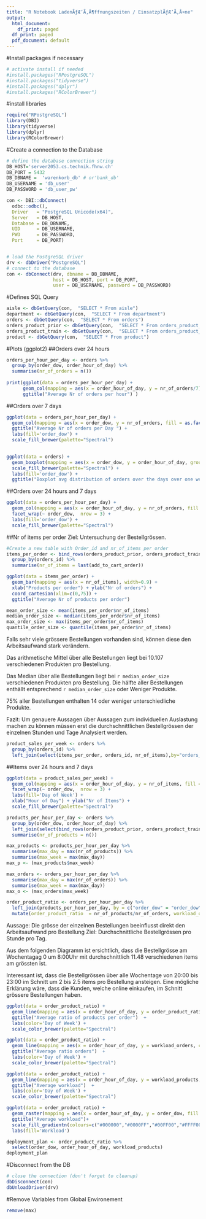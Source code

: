 ```yaml
---
title: "R Notebook LadenÃƒÆ’Ã‚Â¶ffnungszeiten / EinsatzplÃƒÆ’Ã‚Â¤ne"
output:
  html_document:
    df_print: paged
  df_print: paged
  pdf_document: default
---
```

#Install packages if necessary
```r
# activate install if needed
#install.packages("RPostgreSQL")
#install.packages("tidyverse")
#install.packages("dplyr")
#install.packages("RColorBrewer")
```

#install libraries
```r
require("RPostgreSQL")
library(DBI)
library(tidyverse)
library(dplyr)
library(RColorBrewer)
```

#Create a connection to the Database
```r
# define the database connection string
DB_HOST='server2053.cs.technik.fhnw.ch'
DB_PORT = 5432
DB_DBNAME =  'warenkorb_db' # or'bank_db' 
DB_USERNAME = 'db_user'
DB_PASSWORD = 'db_user_pw'

con <- DBI::dbConnect(
  odbc::odbc(),
  Driver   = "PostgreSQL Unicode(x64)",
  Server   = DB_HOST,
  Database = DB_DBNAME,
  UID      = DB_USERNAME,
  PWD      = DB_PASSWORD,
  Port     = DB_PORT)


# load the PostgreSQL driver
drv <- dbDriver("PostgreSQL")
# connect to the database
con <- dbConnect(drv, dbname = DB_DBNAME,
                 host = DB_HOST, port = DB_PORT,
                 user = DB_USERNAME, password = DB_PASSWORD)
```


#Defines SQL Query
```r
aisle <- dbGetQuery(con,  "SELECT * From aisle")
department <- dbGetQuery(con,  "SELECT * From department")
orders <- dbGetQuery(con,  "SELECT * From orders")
orders_product_prior <- dbGetQuery(con,  "SELECT * From orders_product_prior")
orders_product_train <- dbGetQuery(con,  "SELECT * From orders_product_train")
product <- dbGetQuery(con,  "SELECT * From product")
```

#Plots (ggplot2)
##Orders over 24 hours


```r
orders_per_hour_per_day <- orders %>%
  group_by(order_dow, order_hour_of_day) %>%
  summarise(nr_of_orders = n())
  
print(ggplot(data = orders_per_hour_per_day) + 
      geom_col(mapping = aes(x = order_hour_of_day, y = nr_of_orders/7)) + 
      ggtitle("Average Nr of orders per hour") )

```  

##Orders over 7 days
```r
ggplot(data = orders_per_hour_per_day) + 
  geom_col(mapping = aes(x = order_dow, y = nr_of_orders, fill = as.factor(order_dow))) +
  ggtitle("Average Nr of orders per Day ") +
  labs(fill='order_dow') +
  scale_fill_brewer(palette="Spectral")
  
```


```r
ggplot(data = orders) + 
  geom_boxplot(mapping = aes(x = order_dow, y = order_hour_of_day, group = order_dow, fill = as.factor(order_dow))) + 
  scale_fill_brewer(palette="Spectral") +
  labs(fill='order_dow') +
  ggtitle("Boxplot avg distribution of orders over the days over one week ")
```



##Orders over 24 hours and 7 days
```r
ggplot(data = orders_per_hour_per_day) + 
  geom_col(mapping = aes(x = order_hour_of_day, y = nr_of_orders, fill = as.factor(order_dow))) + 
  facet_wrap(~ order_dow,  nrow = 3) +
  labs(fill='order_dow') +
  scale_fill_brewer(palette="Spectral")
```


##Nr of items per order
Ziel: Untersuchung der Bestellgrössen.

```r
#Create a new table with Order_id and nr_of_items per order
items_per_order <- bind_rows(orders_product_prior, orders_product_train) %>% 
  group_by(orders_id) %>%
  summarise(nr_of_items = last(add_to_cart_order))

ggplot(data = items_per_order) + 
  geom_bar(mapping = aes(x = nr_of_items), width=0.9) +
  xlab("Products per order") + ylab("Nr of orders") +
  coord_cartesian(xlim=c(0,75)) +
  ggtitle("Average Nr of products per order") 

mean_order_size <- mean(items_per_order$nr_of_items)
median_order_size <- median(items_per_order$nr_of_items)
max_order_size <- max(items_per_order$nr_of_items)
quantile_order_size <- quantile(items_per_order$nr_of_items)
```
Falls sehr viele grössere Bestellungen vorhanden sind, können diese den Arbeitsaufwand stark verändern. 

Das arithmetische Mittel über alle Bestellungen liegt bei 10.107 verschiedenen Produkten pro Bestellung.

Das Median über alle Bestellungen liegt bei `r median_order_size` verschiedenen Produkten pro Bestellung. Die hälfte aller Bestellungen enthällt entsprechend `r median_order_size` oder Weniger Produkte.

75% aller Bestellungen enthalten 14 oder weniger unterschiedliche Produkte.

Fazit: Um genauere Aussagen über Aussagen zum individuellen Auslastung machen zu können müssen erst die durchschnittlichen Bestellgrössen der einzelnen Stunden und Tage Analysiert werden.





```r
product_sales_per_week <- orders %>%
  group_by(orders_id) %>%
  left_join(select(items_per_order, orders_id, nr_of_items),by="orders_id")

```


##Items over 24 hours and 7 days
```r
ggplot(data = product_sales_per_week) + 
  geom_col(mapping = aes(x = order_hour_of_day, y = nr_of_items, fill = as.factor(order_dow))) +
  facet_wrap(~ order_dow,  nrow = 3) +
  labs(fill='Day of Week') +
  xlab("Hour of Day") + ylab("Nr of Items") +
  scale_fill_brewer(palette="Spectral")
```

```r
products_per_hour_per_day <- orders %>%
  group_by(order_dow, order_hour_of_day) %>%
  left_join(select(bind_rows(orders_product_prior, orders_product_train), orders_id, product_id),by="orders_id") %>%
  summarise(nr_of_products = n())

max_products <- products_per_hour_per_day %>%
  summarise(max_day = max(nr_of_products)) %>%
  summarise(max_week = max(max_day)) 
max_p <- (max_products$max_week)

max_orders <- orders_per_hour_per_day %>%
  summarise(max_day = max(nr_of_orders)) %>%
  summarise(max_week = max(max_day)) 
max_o <- (max_orders$max_week)
```

```r

order_product_ratio <- orders_per_hour_per_day %>%
  left_join(products_per_hour_per_day, by = c("order_dow" = "order_dow", "order_hour_of_day" = "order_hour_of_day")) %>%
  mutate(order_product_ratio  = nr_of_products/nr_of_orders, workload_orders = nr_of_orders/max_o, workload_products = nr_of_products/max_p)

```


Aussage: Die grösse der einzelnen Bestellungen beeinflusst direkt den Arbeitsaufwand pro Bestellung
Ziel: Durchschnittliche Bestellgrössen pro Stunde pro Tag. 


Aus dem folgenden Diagramm ist ersichtlich, dass die Bestellgrösse am Wochentagag 0 um 8:00Uhr mit durchschnittlich 11.48 verschiedenen items am grössten ist.

Interessant ist, dass die Bestellgrössen über alle Wochentage von 20:00 bis 23:00 im Schnitt um 2 bis 2.5 items pro Bestellung ansteigen. Eine mögliche Erklärung wäre, dass die Kunden, welche online einkaufen, im Schnitt grössere Bestellungen haben.


```r
ggplot(data = order_product_ratio) + 
  geom_line(mapping = aes(x = order_hour_of_day, y = order_product_ratio, color=as.factor(order_dow), group = order_dow), size = 1) +
  ggtitle("Average ratio of products per order")  +
  labs(color='Day of Week') +
  scale_color_brewer(palette="Spectral")
```



```r
ggplot(data = order_product_ratio) + 
  geom_line(mapping = aes(x = order_hour_of_day, y = workload_orders, color=as.factor(order_dow), group = order_dow), size = 1) +
  ggtitle("Average ratio orders")  +
  labs(color='Day of Week') +
  scale_color_brewer(palette="Spectral")
```


```r
ggplot(data = order_product_ratio) + 
  geom_line(mapping = aes(x = order_hour_of_day, y = workload_products, color=as.factor(order_dow), group = order_dow), size = 1) +
  ggtitle("Average workload")  +
  labs(color='Day of Week') +
  scale_color_brewer(palette="Spectral")
```

```r
ggplot(data = order_product_ratio) + 
  geom_raster(mapping = aes(x = order_hour_of_day, y = order_dow, fill = workload_products)) +
  ggtitle("Average workload")+
  scale_fill_gradientn(colours=c("#000000","#0000FF","#00FF00","#FFFF00","#FF0000","#990000")) +
  labs(fill='Workload')
```

```r
deployment_plan <- order_product_ratio %>%
  select(order_dow, order_hour_of_day, workload_products)
deployment_plan
```





#Disconnect from the DB
```r
# close the connection (don't forget to cleanup)
dbDisconnect(con)
dbUnloadDriver(drv)
```

#Remove Variables from Global Environement
```r
remove(max)
```



